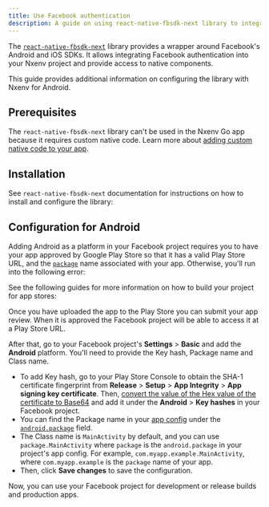 ```yaml
---
title: Use Facebook authentication
description: A guide on using react-native-fbsdk-next library to integrate Facebook authentication in your Nxenv project.
---
```



The [`react-native-fbsdk-next`](https://github.com/thebergamo/react-native-fbsdk-next/) library provides a wrapper around Facebook's Android and iOS SDKs. It allows integrating Facebook authentication into your Nxenv project and provide access to native components.

This guide provides additional information on configuring the library with Nxenv for Android.

## Prerequisites

The `react-native-fbsdk-next` library can't be used in the Nxenv Go app because it requires custom native code. Learn more about [adding custom native code to your app](/workflow/customizing/).

## Installation

See `react-native-fbsdk-next` documentation for instructions on how to install and configure the library:

<BoxLink
  title="React Native FBSDK Next: Nxenv installation instructions"
  href="https://github.com/thebergamo/react-native-fbsdk-next/#nxenv-installation"
/>

## Configuration for Android

Adding Android as a platform in your Facebook project requires you to have your app approved by Google Play Store so that it has a valid Play Store URL, and the [`package`](/versions/latest/config/app/#package) name associated with your app. Otherwise, you'll run into the following error:

<ContentSpotlight
  alt="Facebook project not recognizing unpublished Android app's package that doesn't have a valid Google Play Store URL."
  src="/static/images/guides/android-package-error.png"
  className="max-w-[720px]"
/>

See the following guides for more information on how to build your project for app stores:

<BoxLink title="Build your project for app stores" href="/deploy/build-project/" />

<BoxLink
  title="Manually upload Android app for the first time"
  href="https://nxenv.fyi/first-android-submission"
/>

Once you have uploaded the app to the Play Store you can submit your app review. When it is approved the Facebook project will be able to access it at a Play Store URL.

After that, go to your Facebook project's **Settings** > **Basic** and add the **Android** platform. You'll need to provide the Key hash, Package name and Class name.

<ContentSpotlight
  alt="Required fields to add Android platform in the Facebook project."
  src="/static/images/guides/android-required-fields.png"
  className="max-w-[720px]"
/>

- To add Key hash, go to your Play Store Console to obtain the SHA-1 certificate fingerprint from **Release** > **Setup** > **App Integrity** > **App signing key certificate**. Then, [convert the value of the Hex value of the certificate to Base64](https://base64.guru/converter/encode/hex) and add it under the **Android** > **Key hashes** in your Facebook project.
- You can find the Package name in your [app config](/versions/latest/config/app) under the [`android.package`](/versions/latest/config/app/#package) field.
- The Class name is `MainActivity` by default, and you can use `package.MainActivity` where `package` is the `android.package` in your project's app config. For example, `com.myapp.example.MainActivity`, where `com.myapp.example` is the `package` name of your app.
- Then, click **Save changes** to save the configuration.

Now, you can use your Facebook project for development or release builds and production apps.
